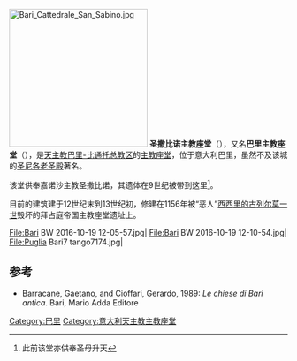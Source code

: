 {{coord|41.12851|16.86838|display=title}}
[[File:Bari_Cattedrale_San_Sabino.jpg|250px]]
'''圣撒比诺主教座堂'''（{{lang-it|Cattedrale di San Sabino}}），又名'''巴里主教座堂'''（{{lang|it|Duomo di Bari}}），是[[天主教巴里-比通托总教区|天主教巴里-比通托总教区]]的[[主教座堂|主教座堂]]，位于意大利巴里，虽然不及该城的[[圣尼各老圣殿_(巴里)|圣尼各老圣殿]]著名。

该堂供奉嘉诺沙主教圣撒比诺，其遗体在9世纪被带到这里<ref>此前该堂亦供奉圣母升天</ref>。

目前的建筑建于12世纪末到13世纪初，修建在1156年被“恶人”[[古列尔莫一世_(西西里)|西西里的古列尔莫一世]]毁坏的拜占庭帝国主教座堂遗址上。
<gallery>
File:Bari BW 2016-10-19 12-05-57.jpg|
File:Bari BW 2016-10-19 12-10-54.jpg|
File:Puglia Bari7 tango7174.jpg|
</gallery>

==参考==
{{reflist}}
* Barracane, Gaetano, and Cioffari, Gerardo, 1989: ''Le chiese di Bari antica''. Bari, Mario Adda Editore
[[Category:巴里|Category:巴里]]
[[Category:意大利天主教主教座堂|Category:意大利天主教主教座堂]]